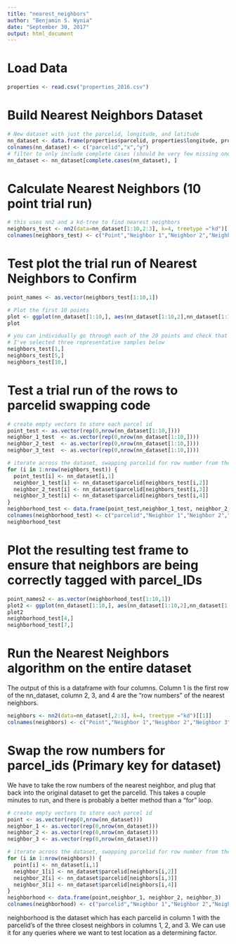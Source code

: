 ---
title: "nearest_neighbors"
author: "Benjamin S. Wynia"
date: "September 30, 2017"
output: html_document
---
# Load Data
```{r}
properties <- read.csv("properties_2016.csv")

```

# Build Nearest Neighbors Dataset
```{r}
# New dataset with just the parcelid, longitude, and latitude
nn_dataset <- data.frame(properties$parcelid, properties$longitude, properties$latitude)
colnames(nn_dataset) <- c("parcelid","x","y")
# filter to only include complete cases (should be very few missing one of those variables)
nn_dataset <- nn_dataset[complete.cases(nn_dataset), ]

```

# Calculate Nearest Neighbors (10 point trial run)
```{r}
# this uses nn2 and a kd-tree to find nearest neighbors
neighbors_test <- nn2(data=nn_dataset[1:10,2:3], k=4, treetype ="kd")[[1]]
colnames(neighbors_test) <- c("Point","Neighbor 1","Neighbor 2","Neighbor 3")

```

# Test plot the trial run of Nearest Neighbors to Confirm 

```{r}
point_names <- as.vector(neighbors_test[1:10,1])

# Plot the first 10 points
plot <- ggplot(nn_dataset[1:10,], aes(nn_dataset[1:10,2],nn_dataset[1:10,3])) + geom_point() + geom_text(aes(label=point_names), hjust = 1, vjust = 1)
plot

# you can individually go through each of the 20 points and check that the algorithm identifies the 3 nearest neighbors
# I've selected three representative samples below
neighbors_test[1,]
neighbors_test[5,]
neighbors_test[10,]

```

# Test a trial run of the rows to parcelid swapping code
```{r}
# create empty vectors to store each parcel id
point_test <- as.vector(rep(0,nrow(nn_dataset[1:10,])))
neighbor_1_test  <- as.vector(rep(0,nrow(nn_dataset[1:10,])))
neighbor_2_test  <- as.vector(rep(0,nrow(nn_dataset[1:10,])))
neighbor_3_test  <- as.vector(rep(0,nrow(nn_dataset[1:10,])))

# iterate across the dataset, swapping parcelid for row number from the "neighbors" dataset
for (i in 1:nrow(neighbors_test)) {
  point_test[i] <- nn_dataset[i,1]
  neighbor_1_test[i] <- nn_dataset$parcelid[neighbors_test[i,2]]
  neighbor_2_test[i] <- nn_dataset$parcelid[neighbors_test[i,3]]
  neighbor_3_test[i] <- nn_dataset$parcelid[neighbors_test[i,4]]
}
neighborhood_test <- data.frame(point_test,neighbor_1_test, neighbor_2_test, neighbor_3_test)
colnames(neighborhood_test) <- c("parcelid","Neighbor 1","Neighbor 2","Neighbor 3")
neighborhood_test
```

# Plot the resulting test frame to ensure that neighbors are being correctly tagged with parcel_IDs

```{r}
point_names2 <- as.vector(neighborhood_test[1:10,1])
plot2 <- ggplot(nn_dataset[1:10,], aes(nn_dataset[1:10,2],nn_dataset[1:10,3])) + geom_point() + geom_text(aes(label=point_names2), hjust = 1, vjust = 2)
plot2
neighborhood_test[4,]
neighborhood_test[7,]
```

# Run the Nearest Neighbors algorithm on the entire dataset
The output of this is a dataframe with four columns. Column 1 is the first row of the nn_dataset, column 2, 3, and 4 are the "row numbers" of the nearest neighbors.
```{r}
neighbors <- nn2(data=nn_dataset[,2:3], k=4, treetype ="kd")[[1]]
colnames(neighbors) <- c("Point","Neighbor 1","Neighbor 2","Neighbor 3")
```

# Swap the row numbers for parcel_ids (Primary key for dataset)
We have to take the row numbers of the nearest neighbor, and plug that back into the original dataset to get the parcelid. This takes a couple minutes to run, and there is probably a better method than a "for" loop.

```{r}

# create empty vectors to store each parcel id
point <- as.vector(rep(0,nrow(nn_dataset)))
neighbor_1 <- as.vector(rep(0,nrow(nn_dataset)))
neighbor_2 <- as.vector(rep(0,nrow(nn_dataset)))
neighbor_3 <- as.vector(rep(0,nrow(nn_dataset)))

# iterate across the dataset, swapping parcelid for row number from the "neighbors" dataset
for (i in 1:nrow(neighbors)) {
  point[i] <- nn_dataset[i,1]
  neighbor_1[i] <- nn_dataset$parcelid[neighbors[i,2]]
  neighbor_2[i] <- nn_dataset$parcelid[neighbors[i,3]]
  neighbor_3[i] <- nn_dataset$parcelid[neighbors[i,4]]
}
neighborhood <- data.frame(point,neighbor_1, neighbor_2, neighbor_3)
colnames(neighborhood) <- c("parcelid","Neighbor 1","Neighbor 2","Neighbor 3")

```

neighborhood is the dataset which has each parcelid in column 1 with the parcelid's of the three closest neighbors in columns 1, 2, and 3. We can use it for any queries where we want to test location as a determining factor. 
